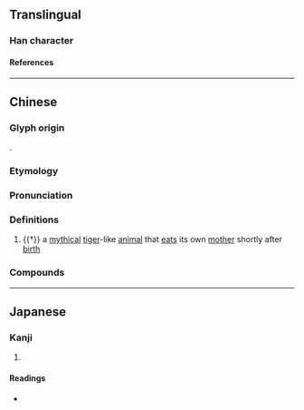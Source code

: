 {{character info}}
==Translingual==

===Han character===
{{Han char|rn=94|rad=犬|as=11|sn=14|four=40216|canj=KHYTU|ids=⿰犭竟}}

====References====
{{Han ref|kx=0717.190|dkj=20627|dj=1129.030|hdz=21366.050|uh=734D}}

----

==Chinese==
{{zh-forms}}

===Glyph origin===
{{Han etym}}
{{Han compound|犬|竟|ls=psc|c1=s|c2=p|t1=dog}}.

===Etymology===
{{rfe|zh|Related to {{och-l|景|great, large}}? Is {{cog|vi|kễnh||tiger (dialectal)}} a loan from pre-Tang MC?}}

===Pronunciation===
{{zh-pron
|m=jìng
|c=ging3
|mc=y
|oc=y
|cat=n
}}

===Definitions===
{{zh-hanzi}}

# {{†}} a [[mythical]] [[tiger]]-like [[animal]] that [[eat]]s its own [[mother]] shortly after [[birth]]

===Compounds===
{{zh-der|衣冠梟獍|行同梟獍|梟獍其心|梟獍|獍梟|獍難|破獍}}

{{zh-cat|Mythological creatures}}

----

==Japanese==

===Kanji===
{{ja-kanji|grade=|rs=犬11}}

# {{rfdef|ja|sort=犬11}}

====Readings====
* {{ja-readings|on=[[きょう]] (kyō)|kun=[[かがみ]] (kagami)|nanori=}}